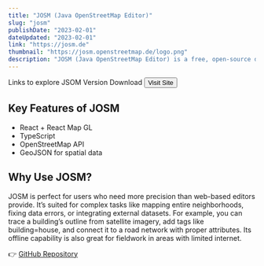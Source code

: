 ```yaml
---
title: "JOSM (Java OpenStreetMap Editor)"
slug: "josm"
publishDate: "2023-02-01"
dateUpdated: "2023-02-01"
link: "https://josm.de"
thumbnail: "https://josm.openstreetmap.de/logo.png"
description: "JOSM (Java OpenStreetMap Editor) is a free, open-source desktop application designed for editing OpenStreetMap (OSM) data. It’s a powerful tool used by OSM contributors to create, modify, and manage geospatial data, such as roads, buildings, and points of interest (POIs) like shops or parks. Unlike web-based editors like iD, JOSM offers advanced features for precise editing, making it ideal for users who want more control over their mapping tasks. It runs on Windows, macOS, and Linux, requiring Java to operate."
---
```


Links to explore JSOM Version Download <Button href="https://example.com" size="lg" variant="primary" class="ml-2 font-light text-xs" icon_name="arrow_right_up">Visit Site</Button>

## Key Features of JOSM

- React + React Map GL
- TypeScript
- OpenStreetMap API
- GeoJSON for spatial data

## Why Use JOSM?

JOSM is perfect for users who need more precision than web-based editors provide. It’s suited for complex tasks like mapping entire neighborhoods, fixing data errors, or integrating external datasets. For example, you can trace a building’s outline from satellite imagery, add tags like building=house, and connect it to a road network with proper attributes. Its offline capability is also great for fieldwork in areas with limited internet.

<ImageContainer
  src="https://upload.wikimedia.org/wikipedia/commons/thumb/1/14/JOSM_17013_screenshot_en.png/500px-JOSM_17013_screenshot_en.png"
  alt="screen"
  figure
/>

👉 [GitHub Repository](https://github.com/your-username/campus-guide)
